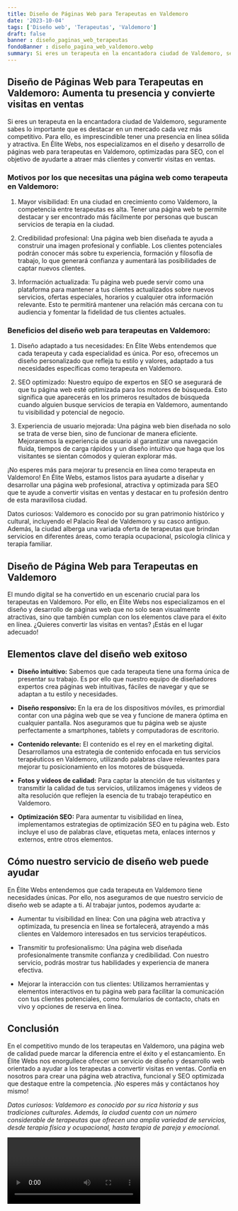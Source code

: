 ```yaml
---
title: Diseño de Páginas Web para Terapeutas en Valdemoro
date: '2023-10-04'
tags: ['Diseño web', 'Terapeutas', 'Valdemoro']
draft: false
banner : diseño_paginas_web_terapeutas
fondoBanner : diseño_pagina_web_valdemoro.webp
summary: Si eres un terapeuta en la encantadora ciudad de Valdemoro, seguramente sabes lo importante que es destacar en un mercado cada vez más competitivo. Para ello, es imprescindible tener una presencia en línea sólida y atractiva. En Élite Webs, nos especializamos en el diseño y desarrollo de páginas web para terapeutas en Valdemoro, optimizadas para SEO, con el objetivo de ayudarte a atraer más clientes y convertir visitas en ventas.
---
```


## Diseño de Páginas Web para Terapeutas en Valdemoro: Aumenta tu presencia y convierte visitas en ventas

Si eres un terapeuta en la encantadora ciudad de Valdemoro, seguramente sabes lo importante que es destacar en un mercado cada vez más competitivo. Para ello, es imprescindible tener una presencia en línea sólida y atractiva. En Élite Webs, nos especializamos en el diseño y desarrollo de páginas web para terapeutas en Valdemoro, optimizadas para SEO, con el objetivo de ayudarte a atraer más clientes y convertir visitas en ventas.

### Motivos por los que necesitas una página web como terapeuta en Valdemoro:

1. Mayor visibilidad: En una ciudad en crecimiento como Valdemoro, la competencia entre terapeutas es alta. Tener una página web te permite destacar y ser encontrado más fácilmente por personas que buscan servicios de terapia en la ciudad.

2. Credibilidad profesional: Una página web bien diseñada te ayuda a construir una imagen profesional y confiable. Los clientes potenciales podrán conocer más sobre tu experiencia, formación y filosofía de trabajo, lo que generará confianza y aumentará las posibilidades de captar nuevos clientes.

3. Información actualizada: Tu página web puede servir como una plataforma para mantener a tus clientes actualizados sobre nuevos servicios, ofertas especiales, horarios y cualquier otra información relevante. Esto te permitirá mantener una relación más cercana con tu audiencia y fomentar la fidelidad de tus clientes actuales.

### Beneficios del diseño web para terapeutas en Valdemoro:

1. Diseño adaptado a tus necesidades: En Élite Webs entendemos que cada terapeuta y cada especialidad es única. Por eso, ofrecemos un diseño personalizado que refleja tu estilo y valores, adaptado a tus necesidades específicas como terapeuta en Valdemoro.

2. SEO optimizado: Nuestro equipo de expertos en SEO se asegurará de que tu página web esté optimizada para los motores de búsqueda. Esto significa que aparecerás en los primeros resultados de búsqueda cuando alguien busque servicios de terapia en Valdemoro, aumentando tu visibilidad y potencial de negocio.

3. Experiencia de usuario mejorada: Una página web bien diseñada no solo se trata de verse bien, sino de funcionar de manera eficiente. Mejoraremos la experiencia de usuario al garantizar una navegación fluida, tiempos de carga rápidos y un diseño intuitivo que haga que los visitantes se sientan cómodos y quieran explorar más.

¡No esperes más para mejorar tu presencia en línea como terapeuta en Valdemoro! En Élite Webs, estamos listos para ayudarte a diseñar y desarrollar una página web profesional, atractiva y optimizada para SEO que te ayude a convertir visitas en ventas y destacar en tu profesión dentro de esta maravillosa ciudad.

Datos curiosos: Valdemoro es conocido por su gran patrimonio histórico y cultural, incluyendo el Palacio Real de Valdemoro y su casco antiguo. Además, la ciudad alberga una variada oferta de terapeutas que brindan servicios en diferentes áreas, como terapia ocupacional, psicología clínica y terapia familiar.

<GifSeo />

<Cta />

## Diseño de Página Web para Terapeutas en Valdemoro

El mundo digital se ha convertido en un escenario crucial para los terapeutas en Valdemoro. Por ello, en Élite Webs nos especializamos en el diseño y desarrollo de páginas web que no solo sean visualmente atractivas, sino que también cumplan con los elementos clave para el éxito en línea. ¿Quieres convertir las visitas en ventas? ¡Estás en el lugar adecuado!

## Elementos clave del diseño web exitoso

- **Diseño intuitivo:** Sabemos que cada terapeuta tiene una forma única de presentar su trabajo. Es por ello que nuestro equipo de diseñadores expertos crea páginas web intuitivas, fáciles de navegar y que se adaptan a tu estilo y necesidades.

- **Diseño responsivo:** En la era de los dispositivos móviles, es primordial contar con una página web que se vea y funcione de manera óptima en cualquier pantalla. Nos aseguramos que tu página web se ajuste perfectamente a smartphones, tablets y computadoras de escritorio.

- **Contenido relevante:** El contenido es el rey en el marketing digital. Desarrollamos una estrategia de contenido enfocada en tus servicios terapéuticos en Valdemoro, utilizando palabras clave relevantes para mejorar tu posicionamiento en los motores de búsqueda.

- **Fotos y videos de calidad:** Para captar la atención de tus visitantes y transmitir la calidad de tus servicios, utilizamos imágenes y videos de alta resolución que reflejen la esencia de tu trabajo terapéutico en Valdemoro.

- **Optimización SEO:** Para aumentar tu visibilidad en línea, implementamos estrategias de optimización SEO en tu página web. Esto incluye el uso de palabras clave, etiquetas meta, enlaces internos y externos, entre otros elementos.

## Cómo nuestro servicio de diseño web puede ayudar

En Élite Webs entendemos que cada terapeuta en Valdemoro tiene necesidades únicas. Por ello, nos aseguramos de que nuestro servicio de diseño web se adapte a ti. Al trabajar juntos, podemos ayudarte a:

- Aumentar tu visibilidad en línea: Con una página web atractiva y optimizada, tu presencia en línea se fortalecerá, atrayendo a más clientes en Valdemoro interesados en tus servicios terapéuticos.

- Transmitir tu profesionalismo: Una página web diseñada profesionalmente transmite confianza y credibilidad. Con nuestro servicio, podrás mostrar tus habilidades y experiencia de manera efectiva.

- Mejorar la interacción con tus clientes: Utilizamos herramientas y elementos interactivos en tu página web para facilitar la comunicación con tus clientes potenciales, como formularios de contacto, chats en vivo y opciones de reserva en línea.

## Conclusión

En el competitivo mundo de los terapeutas en Valdemoro, una página web de calidad puede marcar la diferencia entre el éxito y el estancamiento. En Élite Webs nos enorgullece ofrecer un servicio de diseño y desarrollo web orientado a ayudar a los terapeutas a convertir visitas en ventas. Confía en nosotros para crear una página web atractiva, funcional y SEO optimizada que destaque entre la competencia. ¡No esperes más y contáctanos hoy mismo!

*Datos curiosos: Valdemoro es conocido por su rica historia y sus tradiciones culturales. Además, la ciudad cuenta con un número considerable de terapeutas que ofrecen una amplia variedad de servicios, desde terapia física y ocupacional, hasta terapia de pareja y emocional.*

<Video />

<CtaBot job='Terapeutas' city='Valdemoro'/>

<Gmaps query='Valdemoro+españa+maps' />